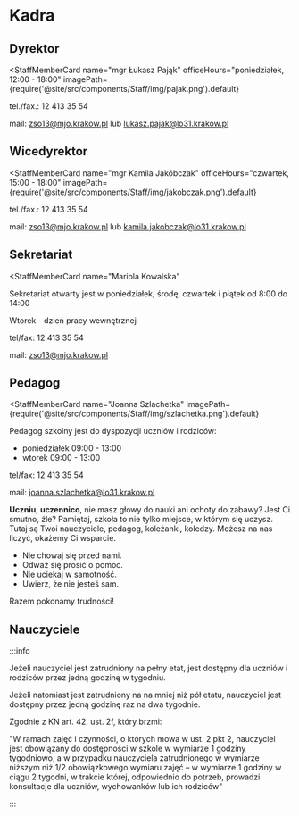 # Kadra

## Dyrektor


<StaffMemberCard
  name="mgr Łukasz Pająk"
  officeHours="poniedziałek, 12:00 - 18:00"
  imagePath={require('@site/src/components/Staff/img/pajak.png').default}
>

tel./fax.: 12 413 35 54

mail: zso13@mjo.krakow.pl lub lukasz.pajak@lo31.krakow.pl

</StaffMemberCard>

## Wicedyrektor

<StaffMemberCard
  name="mgr Kamila Jakóbczak"
  officeHours="czwartek, 15:00 - 18:00"
  imagePath={require('@site/src/components/Staff/img/jakobczak.png').default}
>

tel./fax.: 12 413 35 54

mail: zso13@mjo.krakow.pl lub kamila.jakobczak@lo31.krakow.pl

</StaffMemberCard>

## Sekretariat

<StaffMemberCard
  name="Mariola Kowalska"
>

Sekretariat otwarty jest w poniedziałek, środę, czwartek i piątek od 8:00 do
14:00

Wtorek - dzień pracy wewnętrznej

tel/fax: 12 413 35 54

mail: zso13@mjo.krakow.pl

</StaffMemberCard>

## Pedagog

<StaffMemberCard
  name="Joanna Szlachetka"
  imagePath={require('@site/src/components/Staff/img/szlachetka.png').default}
>

Pedagog szkolny jest do dyspozycji uczniów i rodziców:

- poniedziałek 09:00 - 13:00
- wtorek 09:00 - 13:00

tel/fax: 12 413 35 54

mail: joanna.szlachetka@lo31.krakow.pl

</StaffMemberCard>

**Uczniu**, **uczennico**, nie masz głowy do nauki ani ochoty do zabawy? Jest Ci
smutno, źle? Pamiętaj, szkoła to nie tylko miejsce, w którym się uczysz. Tutaj
są Twoi nauczyciele, pedagog, koleżanki, koledzy. Możesz na nas liczyć, okażemy
Ci wsparcie.

- Nie chowaj się przed nami.
- Odważ się prosić o pomoc.
- Nie uciekaj w samotność.
- Uwierz, że nie jesteś sam.

Razem pokonamy trudności!

## Nauczyciele


<Teachers />

:::info

Jeżeli nauczyciel jest zatrudniony na pełny etat, jest dostępny dla uczniów i
rodziców przez jedną godzinę w tygodniu.

Jeżeli natomiast jest zatrudniony na na mniej niż pół etatu, nauczyciel jest
dostępny przez jedną godzinę raz na dwa tygodnie.

Zgodnie z KN art. 42. ust. 2f, który brzmi:

"W ramach zajęć i czynności, o których mowa w ust. 2 pkt 2, nauczyciel jest
obowiązany do dostępności w szkole w wymiarze 1 godziny tygodniowo, a w
przypadku nauczyciela zatrudnionego w wymiarze niższym niż 1/2 obowiązkowego
wymiaru zajęć – w wymiarze 1 godziny w ciągu 2 tygodni, w trakcie której,
odpowiednio do potrzeb, prowadzi konsultacje dla uczniów, wychowanków lub ich
rodziców"

:::
